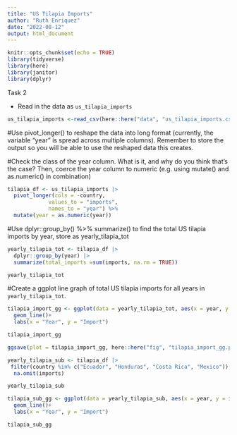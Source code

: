 ```yaml
---
title: "US Tilapia Imports"
author: "Ruth Enriquez"
date: "2022-08-12"
output: html_document
---
```


```r
knitr::opts_chunk$set(echo = TRUE)
library(tidyverse)
library(here)
library(janitor)
library(dplyr)
```

Task 2

-   Read in the data as `us_tilapia_imports`

```r
us_tilapia_imports <-read_csv(here::here("data", "us_tilapia_imports.csv"))
```

#Use pivot_longer() to reshape the data into long format (currently, the variable “year” is spread across multiple columns). Remember to store the output so you will be able to use the reshaped data this creates.

#Check the class of the year column. What is it, and why do you think that’s the case? Then, coerce the year column to numeric (e.g. using mutate() and as.numeric() in combination)

```r
tilapia_df <- us_tilapia_imports |>
  pivot_longer(cols = -country,
             values_to = "imports",
             names_to = "year") %>%
  mutate(year = as.numeric(year))
```

#Use dplyr::group_by() %>% summarize() to find the total US tilapia imports by year, store as yearly_tilapia_tot

```r
yearly_tilapia_tot <- tilapia_df |>
  dplyr::group_by(year) |>
  summarize(total_imports =sum(imports, na.rm = TRUE))

yearly_tilapia_tot
```

#Create a ggplot line graph of total US tilapia imports for all years in `yearly_tilapia_tot`.

```r
tilapia_import_gg <- ggplot(data = yearly_tilapia_tot, aes(x = year, y = total_imports))+
  geom_line()+
  labs(x = "Year", y = "Import")

tilapia_import_gg
```

```r
ggsave(plot = tilapia_import_gg, here::here("fig", "tilapia_import_gg.png"), width = 5, height = 6)
```


```r
yearly_tilapia_sub <- tilapia_df |>
 filter(country %in% c("Ecuador", "Honduras", "Costa Rica", "Mexico")) |>
  na.omit(imports)

yearly_tilapia_sub
```

```r
tilapia_sub_gg <- ggplot(data = yearly_tilapia_sub, aes(x = year, y = imports, color= country))+
  geom_line()+
  labs(x = "Year", y = "Import")

tilapia_sub_gg
```


